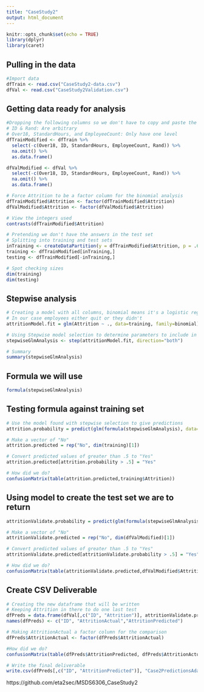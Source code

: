 ```yaml
---
title: "CaseStudy2"
output: html_document
---
```


```r
knitr::opts_chunk$set(echo = TRUE)
library(dplyr)
library(caret)
```

## Pulling in the data
```r
#Import data
dfTrain <- read.csv("CaseStudy2-data.csv")
dfVal <- read.csv("CaseStudy2Validation.csv")
```

## Getting data ready for analysis
```r
#Dropping the following columns so we don't have to copy and paste the code dropping the columns in the analysis every time
# ID & Rand: Are arbitrary
# Over18, StandardHours, and EmployeeCount: Only have one level
dfTrainModified <- dfTrain %>%
  select(-c(Over18, ID, StandardHours, EmployeeCount, Rand)) %>%
  na.omit() %>%
  as.data.frame()

dfValModified <- dfVal %>%
  select(-c(Over18, ID, StandardHours, EmployeeCount, Rand)) %>%
  na.omit() %>%
  as.data.frame()

# Force Attrition to be a factor column for the binomial analysis
dfTrainModified$Attrition <- factor(dfTrainModified$Attrition)
dfValModified$Attrition <- factor(dfValModified$Attrition)

# View the integers used
contrasts(dfTrainModified$Attrition)

# Pretending we don't have the answers in the test set
# Splitting into training and test sets
inTraining <- createDataPartition(y = dfTrainModified$Attrition, p = .60, list = FALSE)
training <- dfTrainModified[inTraining,]
testing <- dfTrainModified[-inTraining,]

# Spot checking sizes
dim(training)
dim(testing)
```

## Stepwise analysis
```r
# Creating a model with all columns, binomial means it's a logistic regression, or regression with only two outcomes
# In our case employees either quit or they didn't
attritionModel.fit = glm(Attrition ~ ., data=training, family=binomial)

# Using Stepwise model selection to determine parameters to include in the overall formula
stepwiseGlmAnalysis <- step(attritionModel.fit, direction="both")

# Summary 
summary(stepwiseGlmAnalysis)
```

## Formula we will use
```r
formula(stepwiseGlmAnalysis)
```

## Testing formula against training set
```r
# Use the model found with stepwise selection to give predictions
attrition.probability = predict(glm(formula(stepwiseGlmAnalysis), data=training, family=binomial), testing, type="response")

# Make a vector of "No"
attrition.predicted = rep("No", dim(training)[1])

# Convert predicted values of greater than .5 to "Yes"
attrition.predicted[attrition.probability > .5] = "Yes"

# How did we do?
confusionMatrix(table(attrition.predicted,training$Attrition))
```

## Using model to create the test set we are to return
```r
attritionValidate.probability = predict(glm(formula(stepwiseGlmAnalysis), data=dfValModified, family=binomial), dfValModified, type="response")

# Make a vector of "No"
attritionValidate.predicted = rep("No", dim(dfValModified)[1])

# Convert predicted values of greater than .5 to "Yes"
attritionValidate.predicted[attritionValidate.probability > .5] = "Yes"

# How did we do?
confusionMatrix(table(attritionValidate.predicted,dfValModified$Attrition))
```

## Create CSV Deliverable
```r
# Creating the new dataframe that will be written
# Keeping Attrition in there to do one last test
dfPreds = data.frame(dfVal[,c("ID", "Attrition")], attritionValidate.predicted)
names(dfPreds) <- c("ID", "AttritionActual","AttritionPredicted")

# Making AttritionActual a factor column for the comparison
dfPreds$AttritionActual <- factor(dfPreds$AttritionActual)

#How did we do?
confusionMatrix(table(dfPreds$AttritionPredicted, dfPreds$AttritionActual))

# Write the final deliverable
write.csv(dfPreds[,c("ID", "AttritionPredicted")], "Case2PredictionsAdams_Paul.csv", row.names = FALSE)
```

<!-- GitHub Repo -->
https://github.com/eta2sec/MSDS6306_CaseStudy2